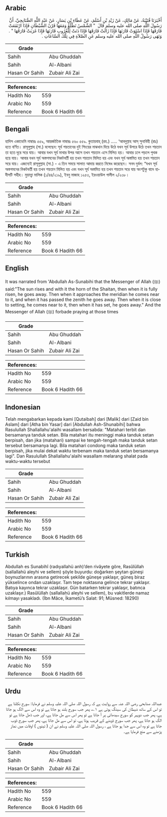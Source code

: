 ## Arabic


<div dir="rtl" lang="ar" style={{fontSize:'larger',backgroundColor:'#f8f9fa',padding:20}}>
أَخْبَرَنَا قُتَيْبَةُ، عَنْ مَالِكٍ، عَنْ زَيْدِ بْنِ أَسْلَمَ، عَنْ عَطَاءِ بْنِ يَسَارٍ، عَنْ عَبْدِ اللَّهِ الصُّنَابِحِيِّ، أَنَّ رَسُولَ اللَّهِ صلى الله عليه وسلم قَالَ ‏ "‏ الشَّمْسُ تَطْلُعُ وَمَعَهَا قَرْنُ الشَّيْطَانِ فَإِذَا ارْتَفَعَتْ فَارَقَهَا فَإِذَا اسْتَوَتْ قَارَنَهَا فَإِذَا زَالَتْ فَارَقَهَا فَإِذَا دَنَتْ لِلْغُرُوبِ قَارَنَهَا فَإِذَا غَرَبَتْ فَارَقَهَا ‏"‏ ‏.‏ وَنَهَى رَسُولُ اللَّهِ صلى الله عليه وسلم عَنِ الصَّلاَةِ فِي تِلْكَ السَّاعَاتِ ‏.‏
</div>
<div style={{backgroundColor:'#f8f9fa',padding:20, marginBottom: 10}}><table> <thead> <tr> <th>Grade</th> <th></th> </tr> </thead> <tbody> <tr><td>Sahih</td><td>Abu Ghuddah</td></tr><tr><td>Sahih</td><td>Al-Albani</td></tr><tr><td>Hasan Or Sahih</td><td>Zubair Ali Zai</td></tr></tbody></table><table> <thead> <tr> <th>References:</th> <th></th> </tr> </thead> <tbody><tr><td>Hadith No</td><td>559</td></tr><tr><td>Arabic No</td><td>559</td></tr><tr><td>Reference</td><td>Book 6 Hadith 66</td></tr></tbody></table></div>

## Bengali


<div dir="ltr" lang="bn" style={{fontSize:'larger',backgroundColor:'#f8f9fa',padding:20}}>
হাদিস একাডেমি নাম্বারঃ ৫৫৯, আন্তর্জাতিক নাম্বারঃ ৫৬০ ৫৫৯. কুতায়বাহ্ (রহ.) ..... ‘আবদুল্লাহ আস্ সুনাবিহী (রাঃ) হতে বর্ণিত। রাসূলুল্লাহ (সা.) বলেছেন: সূর্য শয়তানের দুই শিংয়ের মাঝখান দিয়ে উঠে যখন সূর্য উপরে উঠে তখন শয়তান তা হতে দূরে সরে যায়। আবার যখন সূর্য মাথার উপর আসে তখন শয়তান এসে মিলিত হয়। আবার ঢলে পড়লে পৃথক হয়ে যায়। আবার যখন সূর্য অস্তগমনের নিকটবর্তী হয় তখন শয়তান মিলিত হয় এবং যখন সূর্য অস্তমিত হয় তখন শয়তান সরে যায়। এজন্যেই রাসূলুল্লাহ (সা.) - এ তিন সময়ে সালাত আদায় করতে নিষেধ করেছেন। সনদ দুর্বল: “যখন সূর্য অস্তগমনের নিকটবর্তী হয় তখন শয়তান মিলিত হয় এবং যখন সূর্য অস্তমিত হয় তখন শয়তান সরে যায় অংশটুকু বাদে হাদীসটি সহীহ। মুয়াত্ত্বা মালিক (১/৪৪/২১৯), ইবনু মাজাহ ১২৫৩, ইরওয়াউল গালীল ২/২৩৮।
</div>
<div style={{backgroundColor:'#f8f9fa',padding:20, marginBottom: 10}}><table> <thead> <tr> <th>Grade</th> <th></th> </tr> </thead> <tbody> <tr><td>Sahih</td><td>Abu Ghuddah</td></tr><tr><td>Sahih</td><td>Al-Albani</td></tr><tr><td>Hasan Or Sahih</td><td>Zubair Ali Zai</td></tr></tbody></table><table> <thead> <tr> <th>References:</th> <th></th> </tr> </thead> <tbody><tr><td>Hadith No</td><td>559</td></tr><tr><td>Arabic No</td><td>559</td></tr><tr><td>Reference</td><td>Book 6 Hadith 66</td></tr></tbody></table></div>

## English


<div dir="ltr" lang="en" style={{fontSize:'larger',backgroundColor:'#f8f9fa',padding:20}}>
It was narrated from 'Abdullah As-Sunabihi that the Messenger of Allah (ﷺ) said:"The sun rises and with it the horn of the Shaitan, then when it is fully risen, he goes away. Then when it approaches the meridian he comes near to it, and when it has passed the zenith he goes away. Then when it is close to setting, he comes near to it, then when it has set, he goes away." And the Messenger of Allah (ﷺ) forbade praying at those times
</div>
<div style={{backgroundColor:'#f8f9fa',padding:20, marginBottom: 10}}><table> <thead> <tr> <th>Grade</th> <th></th> </tr> </thead> <tbody> <tr><td>Sahih</td><td>Abu Ghuddah</td></tr><tr><td>Sahih</td><td>Al-Albani</td></tr><tr><td>Hasan Or Sahih</td><td>Zubair Ali Zai</td></tr></tbody></table><table> <thead> <tr> <th>References:</th> <th></th> </tr> </thead> <tbody><tr><td>Hadith No</td><td>559</td></tr><tr><td>Arabic No</td><td>559</td></tr><tr><td>Reference</td><td>Book 6 Hadith 66</td></tr></tbody></table></div>

## Indonesian


<div dir="ltr" lang="id" style={{fontSize:'larger',backgroundColor:'#f8f9fa',padding:20}}>
Telah mengabarkan kepada kami [Qutaibah] dari [Malik] dari [Zaid bin Aslam] dari [Atha bin Yasar] dari [Abdullah Ash-Shunabihi] bahwa Rasulullah Shallallahu'alaihi wasallam bersabda: "Matahari terbit dan bersamanya tanduk setan. Bila matahari itu meninggi maka tanduk setan berpisah, dan jika (matahari) sampai ke tengah-tengah maka tanduk setan tersebut bersamanya lagi. Bila matahari condong maka tanduk setan berpisah, jika mulai dekat waktu terbenam maka tanduk setan bersamanya lagi". Dan Rasulullah Shallallahu'alaihi wasallam melarang shalat pada waktu-waktu tersebut
</div>
<div style={{backgroundColor:'#f8f9fa',padding:20, marginBottom: 10}}><table> <thead> <tr> <th>Grade</th> <th></th> </tr> </thead> <tbody> <tr><td>Sahih</td><td>Abu Ghuddah</td></tr><tr><td>Sahih</td><td>Al-Albani</td></tr><tr><td>Hasan Or Sahih</td><td>Zubair Ali Zai</td></tr></tbody></table><table> <thead> <tr> <th>References:</th> <th></th> </tr> </thead> <tbody><tr><td>Hadith No</td><td>559</td></tr><tr><td>Arabic No</td><td>559</td></tr><tr><td>Reference</td><td>Book 6 Hadith 66</td></tr></tbody></table></div>

## Turkish


<div dir="ltr" lang="tr" style={{fontSize:'larger',backgroundColor:'#f8f9fa',padding:20}}>
Abdullah es Sunabihî (radıyallahü anh)’den rivâyete göre, Rasûlüllah (sallallahü aleyhi ve sellem) şöyle buyurdu: doğarken şeytan güneşi boynuzlarının arasına getirecek şekilde güneşe yaklaşır, güneş biraz yükselince ondan uzaklaşır. Tam tepe noktasına gelince tekrar yaklaşır. Batıya kayınca tekrar uzaklaşır. Gün batarken tekrar yaklaşır, batınca uzaklaşır.) Rasûlüllah (sallallahü aleyhi ve sellem), bu vakitlerde namaz kılmayı yasakladı. (İbn Mâce, İkametü’s Salat: 91; Müsned: 18290)
</div>
<div style={{backgroundColor:'#f8f9fa',padding:20, marginBottom: 10}}><table> <thead> <tr> <th>Grade</th> <th></th> </tr> </thead> <tbody> <tr><td>Sahih</td><td>Abu Ghuddah</td></tr><tr><td>Sahih</td><td>Al-Albani</td></tr><tr><td>Hasan Or Sahih</td><td>Zubair Ali Zai</td></tr></tbody></table><table> <thead> <tr> <th>References:</th> <th></th> </tr> </thead> <tbody><tr><td>Hadith No</td><td>559</td></tr><tr><td>Arabic No</td><td>559</td></tr><tr><td>Reference</td><td>Book 6 Hadith 66</td></tr></tbody></table></div>

## Urdu


<div dir="rtl" lang="ur" style={{fontSize:'larger',backgroundColor:'#f8f9fa',padding:20}}>
عبداللہ صنابحی رضی اللہ عنہ سے روایت ہے کہ رسول اللہ صلی اللہ علیہ وسلم نے فرمایا: سورج نکلتا ہے تو اس کے ساتھ شیطان کی سینگ ہوتی ہے ۱؎، پھر جب سورج بلند ہو جاتا ہے تو وہ اس سے الگ ہو جاتا ہے، پھر جب دوپہر کو سورج سیدھائی پر آ جاتا ہے تو پھر اس سے مل جاتا ہے، اور جب ڈھل جاتا ہے تو الگ ہو جاتا ہے، پھر جب سورج ڈوبنے کے قریب ہوتا ہے، تو اس سے مل جاتا ہے، پھر جب سورج ڈوب جاتا ہے تو وہ اس سے جدا ہو جاتا ہے ، رسول اللہ صلی اللہ علیہ وسلم نے ان ( تینوں ) اوقات میں نماز پڑھنے سے منع فرمایا ہے۔
</div>
<div style={{backgroundColor:'#f8f9fa',padding:20, marginBottom: 10}}><table> <thead> <tr> <th>Grade</th> <th></th> </tr> </thead> <tbody> <tr><td>Sahih</td><td>Abu Ghuddah</td></tr><tr><td>Sahih</td><td>Al-Albani</td></tr><tr><td>Hasan Or Sahih</td><td>Zubair Ali Zai</td></tr></tbody></table><table> <thead> <tr> <th>References:</th> <th></th> </tr> </thead> <tbody><tr><td>Hadith No</td><td>559</td></tr><tr><td>Arabic No</td><td>559</td></tr><tr><td>Reference</td><td>Book 6 Hadith 66</td></tr></tbody></table></div>